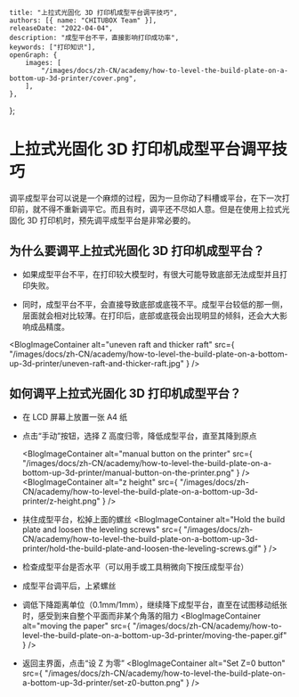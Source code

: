 	title: "上拉式光固化 3D 打印机成型平台调平技巧",
	authors: [{ name: "CHITUBOX Team" }],
	releaseDate: "2022-04-04",
	description: "成型平台不平，直接影响打印成功率",
	keywords: ["打印知识"],
	openGraph: {
		images: [
			"/images/docs/zh-CN/academy/how-to-level-the-build-plate-on-a-bottom-up-3d-printer/cover.png",
		],
	},
};

# 上拉式光固化 3D 打印机成型平台调平技巧

调平成型平台可以说是一个麻烦的过程，因为一旦你动了料槽或平台，在下一次打印前，就不得不重新调平它。而且有时，调平还不尽如人意。但是在使用上拉式光固化 3D 打印机时，预先调平成型平台是非常必要的。

## 为什么要调平上拉式光固化 3D 打印机成型平台？

-   如果成型平台不平，在打印较大模型时，有很大可能导致底部无法成型并且打印失败。

-   同时，成型平台不平，会直接导致底部或底筏不平。成型平台较低的那一侧，层面就会相对比较薄。在打印后，底部或底筏会出现明显的倾斜，还会大大影响成品精度。

<BlogImageContainer
	alt="uneven raft and thicker raft"
	src={
		"/images/docs/zh-CN/academy/how-to-level-the-build-plate-on-a-bottom-up-3d-printer/uneven-raft-and-thicker-raft.jpg"
	}
/>

## 如何调平上拉式光固化 3D 打印机成型平台？

-   在 LCD 屏幕上放置一张 A4 纸
-   点击“手动”按钮，选择 Z 高度归零，降低成型平台，直至其降到原点

    <BlogImageContainer
		alt="manual button on the printer"
		src={
			"/images/docs/zh-CN/academy/how-to-level-the-build-plate-on-a-bottom-up-3d-printer/manual-button-on-the-printer.png"
		}
	/>
    <BlogImageContainer
		alt="z height"
		src={
			"/images/docs/zh-CN/academy/how-to-level-the-build-plate-on-a-bottom-up-3d-printer/z-height.png"
		}
	/>

-   扶住成型平台，松掉上面的螺丝
    <BlogImageContainer
		alt="Hold the build plate and loosen the leveling screws"
		src={
			"/images/docs/zh-CN/academy/how-to-level-the-build-plate-on-a-bottom-up-3d-printer/hold-the-build-plate-and-loosen-the-leveling-screws.gif"
		}
	/>
-   检查成型平台是否水平（可以用手或工具稍微向下按压成型平台）
-   成型平台调平后，上紧螺丝
-   调低下降距离单位（0.1mm/1mm），继续降下成型平台，直至在试图移动纸张时，感受到来自整个平面而非某个角落的阻力
    <BlogImageContainer
		alt="moving the paper"
		src={
			"/images/docs/zh-CN/academy/how-to-level-the-build-plate-on-a-bottom-up-3d-printer/moving-the-paper.gif"
		}
	/>
    
-   返回主界面，点击“设 Z 为零”
    <BlogImageContainer
		alt="Set Z=0 button"
		src={
			"/images/docs/zh-CN/academy/how-to-level-the-build-plate-on-a-bottom-up-3d-printer/set-z0-button.png"
		}
	/>
